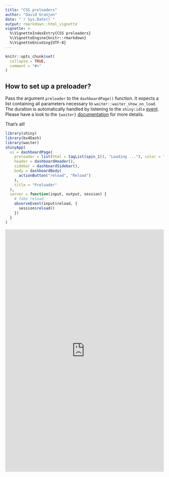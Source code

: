 ```yaml
---
title: "CSS preloaders"
author: "David Granjon"
date: "`r Sys.Date()`"
output: rmarkdown::html_vignette
vignette: >
  %\VignetteIndexEntry{CSS preloaders}
  %\VignetteEngine{knitr::rmarkdown}
  %\VignetteEncoding{UTF-8}
---
```


```r
knitr::opts_chunk$set(
  collapse = TRUE,
  comment = "#>"
)
```

## How to set up a preloader?

Pass the argument `preloader` to the `dashboardPage()` function. It expects a list containing all parameters necessary to `waiter::waiter_show_on_load`. The duration is automatically handled by listening to the `shiny:idle` [event](https://shiny.rstudio.com/articles/js-events.html). Please have a look to the 
`{waiter}` [documentation](https://waiter.john-coene.com/) for more details.

That's all!

```r
library(shiny)
library(bs4Dash)
library(waiter)
shinyApp(
  ui = dashboardPage(
    preloader = list(html = tagList(spin_1(), "Loading ..."), color = "#3c8dbc"),
    header = dashboardHeader(),
    sidebar = dashboardSidebar(),
    body = dashboardBody(
      actionButton("reload", "Reload")
    ),
    title = "Preloader"
  ),
  server = function(input, output, session) {
    # fake reload
    observeEvent(input$reload, {
      session$reload()
    })
  }
)
```

<div class="marvel-device ipad black">
<div class="camera"></div>
<div class="screen">
<iframe width="100%" src="https://dgranjon.shinyapps.io/bs4Dash-preloader/" allowfullscreen="" frameborder="0" scrolling="yes" height="770px"></iframe>
</div>
<div class="home"></div>
</div>
